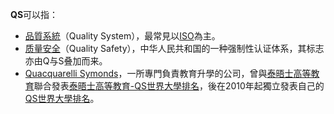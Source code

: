 '''QS'''可以指：
* [[品質系統|品質系統]]（Quality System），最常見以[[ISO|ISO]]為主。
* [[质量安全|质量安全]]（Quality Safety），中华人民共和国的一种强制性认证体系，其标志亦由Q与S叠加而来。
*[[Quacquarelli_Symonds|Quacquarelli Symonds]]，一所專門負責教育升學的公司，曾與[[泰晤士高等教育|泰晤士高等教育]]聯合發表[[泰晤士高等教育-QS世界大學排名|泰晤士高等教育-QS世界大學排名]]，後在2010年起獨立發表自己的[[QS世界大學排名|QS世界大學排名]]。

{{disambig|Cat=二字拉丁字母缩写消歧义}}